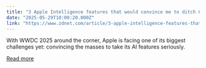 ```yaml
---
title: "3 Apple Intelligence features that would convince me to ditch Gemini and ChatGPT"
date: "2025-05-29T10:00:20.000Z"
link: "https://www.zdnet.com/article/3-apple-intelligence-features-that-would-convince-me-to-ditch-gemini-and-chatgpt/"
---
```


With WWDC 2025 around the corner, Apple is facing one of its biggest challenges yet: convincing the masses to take its AI features seriously.

[Read more](https://www.zdnet.com/article/3-apple-intelligence-features-that-would-convince-me-to-ditch-gemini-and-chatgpt/)
